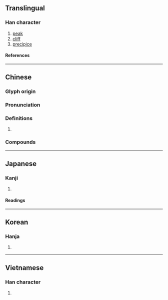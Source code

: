 {{character info}}
==Translingual==

===Han character===
{{Han char|rn=46|rad=山|as=05|sn=8|four=22602|canj=USHR|ids=⿱山召}}

# [[peak]]
# [[cliff]]
# [[precipice]]

====References====
{{Han ref|kx=0309.160|dkj=07981|dj=0609.100|hdz=10769.050|uh=5CA7}}

----
==Chinese==
{{zh-forms}}

===Glyph origin===
{{Han etym}}

===Pronunciation===
{{zh-pron
|m=tiáo
|c=tiu4
|mc=y
|oc=y
|cat=a
}}

===Definitions===
{{zh-hanzi}}

# {{rfdef|zh}}

===Compounds===
{{zh-der|岧岧|岧嶢}}

----

==Japanese==

===Kanji===
{{ja-kanji|grade=|rs=山05}}

# {{rfdef|ja|sort=山05}}

====Readings====
{{ja-readings
|on=てう, でう
}}

----

==Korean==

===Hanja===
{{ko-hanja|초}}

# {{rfdef|ko|sort=山05}}

----

==Vietnamese==

===Han character===
{{vi-readings|rs=山05|reading=đèo}}

# {{rfdef|vi|sort=山05}}